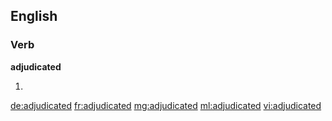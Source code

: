 ==English==

===Verb===
'''adjudicated'''

# {{past of|adjudicate}}

[[de:adjudicated]]
[[fr:adjudicated]]
[[mg:adjudicated]]
[[ml:adjudicated]]
[[vi:adjudicated]]